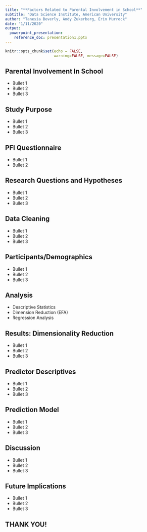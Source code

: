 ---
title: "**Factors Related to Parental Involvement in School**"
subtitle: "Data Science Institute, American University"
author: "Tanesia Beverly, Andy Zukerberg, Erin Murrock"
date: "1/11/2020"
output: 
  powerpoint_presentation:
    reference_doc: presentation1.pptx
---

```{r setup, include=FALSE}
knitr::opts_chunk$set(echo = FALSE,
                      warning=FALSE, message=FALSE)
```

## **Parental Involvement In School** 

- Bullet 1
- Bullet 2
- Bullet 3

## **Study Purpose** 

- Bullet 1
- Bullet 2
- Bullet 3

## **PFI Questionnaire**

- Bullet 1
- Bullet 2

## **Research Questions and Hypotheses** 

- Bullet 1
- Bullet 2
- Bullet 3

## **Data Cleaning**

- Bullet 1
- Bullet 2
- Bullet 3

## **Participants/Demographics**

- Bullet 1
- Bullet 2
- Bullet 3

## **Analysis**

- Descriptive Statistics
- Dimension Reduction (EFA)
- Regression Analysis

## **Results: Dimensionality Reduction**

- Bullet 1
- Bullet 2
- Bullet 3

## **Predictor Descriptives**

- Bullet 1
- Bullet 2
- Bullet 3

## **Prediction Model**

- Bullet 1
- Bullet 2
- Bullet 3

## **Discussion**

- Bullet 1
- Bullet 2
- Bullet 3

## **Future Implications**

- Bullet 1
- Bullet 2
- Bullet 3

## **THANK YOU!**
